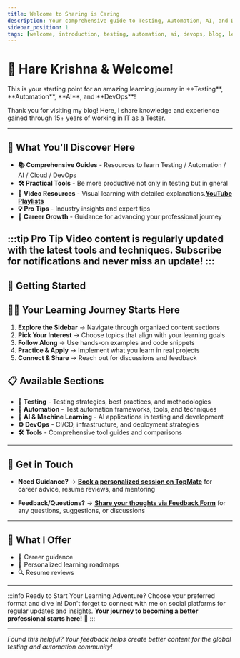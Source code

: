 ```yaml
---
title: Welcome to Sharing is Caring
description: Your comprehensive guide to Testing, Automation, AI, and DevOps. Learn from practical resources, video content, hands-on tutorials, and insights from my professional journey.
sidebar_position: 1
tags: [welcome, introduction, testing, automation, ai, devops, blog, learning]
---
```



# 🙏 Hare Krishna & Welcome!

<Admonition type="tip" title="Welcome to Sharing is Caring!">
This is your starting point for an amazing learning journey in **Testing**, **Automation**, **AI**, and **DevOps**!
</Admonition>

Thank you for visiting my blog! Here, I share knowledge and experience gained through 15+ years of working in IT as a Tester.

---


## 🎯 What You'll Discover Here

- **📚 Comprehensive Guides** - Resources to learn Testing / Automation / AI / Cloud / DevOps
- **🛠️ Practical Tools** - Be more productive not only in testing but in gneral
- **🎥 Video Resources** - Visual learning with detailed explanations.**[YouTube Playlists](https://www.youtube.com/@Udzial/playlists)**
- **💡 Pro Tips** - Industry insights and expert tips
- **🚀 Career Growth** - Guidance for advancing your professional journey

:::tip Pro Tip
Video content is regularly updated with the latest tools and techniques. Subscribe for notifications and never miss an update!
:::
---

## 🚀 Getting Started

<Tabs>
<TabItem value="quickstart" label="Quick Start Guide" default>

## 🏃‍♂️ Your Learning Journey Starts Here

1. **Explore the Sidebar** → Navigate through organized content sections
2. **Pick Your Interest** → Choose topics that align with your learning goals
3. **Follow Along** → Use hands-on examples and code snippets
4. **Practice & Apply** → Implement what you learn in real projects
5. **Connect & Share** → Reach out for discussions and feedback

</TabItem>
<TabItem value="sections" label="Content Sections">

## 📋 Available Sections

- **🧪 Testing** - Testing strategies, best practices, and methodologies
- **🤖 Automation** - Test automation frameworks, tools, and techniques  
- **🔧 AI & Machine Learning** - AI applications in testing and development
- **⚙️ DevOps** - CI/CD, infrastructure, and deployment strategies
- **🛠️ Tools** - Comprehensive tool guides and comparisons

</TabItem>

</Tabs>

---

## 💬 Get in Touch

- **Need Guidance?** → **[Book a personalized session on TopMate](https://topmate.io/gauravkhurana)** for career advice, resume reviews, and mentoring

- **Feedback/Questions?** → **[Share your thoughts via Feedback Form](https://forms.gle/your-form-link-here)** for any questions, suggestions, or discussions


---

## 🎯 What I Offer

- 💼 Career guidance 
- 🎯 Personalized learning roadmaps
- 🔍 Resume reviews

---

:::info Ready to Start Your Learning Adventure?
Choose your preferred format and dive in! Don't forget to connect with me on social platforms for regular updates and insights. **Your journey to becoming a better professional starts here!** 🚀
:::

---

*Found this helpful? Your feedback helps create better content for the global testing and automation community!*
